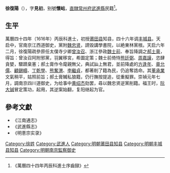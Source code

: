 '''徐復陽'''（{{bd|？||？|}}），字'''見初'''，别號'''懷岵'''，[[直隸|直隸]][[常州府|常州府]][[武進縣|武進縣]]民籍<ref>《萬曆四十四年丙辰科進士序齒録》</ref>。

== 生平 ==
萬曆四十四年（1616年）丙辰科進士，初授[[莆田县|莆田县]]知县，四十六年调[[丰城县|丰城县]]。天启中，官南京江西道御史，黨附[[魏忠贤|魏忠贤]]，請毁講學書院，以絶東林黨根。天启六年二月，徐復陽疏參原任太僕寺少卿[[曾汝召|曾汝召]]、浙江參政[[魏士前|魏士前]]、奉旨降調之[[郝土膏|郝土膏]]，得旨：曾汝召阿附邪黨，羽翼移宮，希圖定策；魏士前倚恃[[熊廷弼|熊廷弼]]、[[周嘉謨|周嘉謨]]，恣肆貪婪，驟躋臬憲；郝土膏作令麾親無父，典試訕上無君，並前降處的[[方逢年|方逢年]]、[[章允儒|章允儒]]、[[顧錫疇|顧錫疇]]、[[丁乾學|丁乾學]]、[[熊奮渭|熊奮渭]]、[[李繼貞|李繼貞]]，都著削了籍為民，仍追奪誥命。其[[董承業|董承業]]文氣稍平，姑照前旨；郝土膏贓私狼籍，仍行撫按提追，從重擬罪。崇禎元年七月，調南京四川道御史，为给事中[[黄绍杰|黄绍杰]]劾罢，尋以魏忠贤逆黨削籍。福王时，[[阮大铖|阮大铖]]冒定策功，起用，其逆案始翻，复阳继起为官。

==參考文獻==
{{reflist}}
*《江南通志》
*《武進縣志》
*《明憙宗实录》

{{start box}}
{{s-off}}
{{s-before|[[董允升|董允升]]<br>}}
{{s-title|明朝莆田县知县|1616年-1618年}}
{{s-after|[[徐應秋|徐應秋]]<br>}}
{{end box}}

{{萬曆四十四年丙辰科殿試金榜}}

{{Authority control}}

{{DEFAULTSORT:Xu徐}}
[[Category:徐姓|Category:徐姓]]
[[Category:武進人|Category:武進人]]
[[Category:明朝莆田县知县|Category:明朝莆田县知县]]
[[Category:明朝丰城县知县|Category:明朝丰城县知县]]
[[Category:明朝南京監察御史|Category:明朝南京監察御史]]